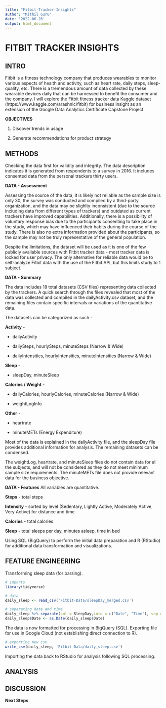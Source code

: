 ```yaml
---
title: "Fitbit-Tracker-Insights"
author: "Mithil Guru"
date: '2022-06-26'
output: html_document
---
```


# FITBIT TRACKER INSIGHTS

## INTRO

Fitbit is a fitness technology company that produces wearables to monitor various aspects of health and activity, such as heart rate, daily steps, sleep-quality, etc. There is a tremendous amount of data collected by these wearable devices daily that can be harnessed to benefit the consumer and the company. I will explore the Fitbit fitness tracker data Kaggle dataset (https://www.kaggle.com/arashnic/fitbit) for business insight as an extension of the Google Data Analytics Certificate Capstone Project. 

**OBJECTIVES**

1. Discover trends in usage

2. Generate recommendations for product strategy



## METHODS

Checking the data first for validity and integrity. 
The data description indicates it is generated from respondents to a survey in 2016. It includes consented data from the personal trackers thirty users.

**DATA - Assessment**

Assessing the source of the data, it is likely not reliable as the sample size is only 30, the survey was conducted and compiled by a third-party organization, and the data may be slighlty inconsistent (due to the source including data from different types of trackers) and outdated as current trackers have improved capabilities. Additionally, there is a possibility of voluntary response bias due to the participants consenting to take place in the study, which may have influenced their habits during the course of the study. There is also no extra information provided about the participants, so the sample may not be truly representative of the general population.

Despite the limitations, the dataset will be used as it is one of the few publicly available sources with Fitbit tracker data - most tracker data is locked for user privacy. The only alternative for reliable data would be to self-analyze Fitbit data with the use of the Fitbit API, but this limits study to 1 subject. 

**DATA - Summary**

The data includes 18 total datasets (CSV files) representing data collected by the trackers. A quick search through the files revealed that most of the data was collected and compiled in the dailyActivity.csv dataset, and the remaining files contain specific intervals or variations of the quantitative data. 

The datasets can be categorized as such - 

**Activity** - 

- dailyActivity

- dailySteps, hourlySteps, minuteSteps (Narrow & Wide)

- dailyIntensities, hourlyIntensities, minuteIntensities (Narrow & Wide)

**Sleep** - 

- sleepDay, minuteSleep

**Calories / Weight** - 

- dailyCalories, hourlyCalories, minuteCalories (Narrow & Wide)

- weightLogInfo

**Other** - 

- heartrate

- minuteMETs (Energy Expenditure)


Most of the data is explained in the dailyActivity file, and the sleepDay file provides additional information for analysis. The remaining datasets can be condensed. 

The weightLog, heartrate, and minuteSleep files do not contain data for all the subjects, and will not be considered as they do not meet minimum sample size requirements. The minuteMETs file does not provide relevant data for the business objective.

**DATA - Features** 
All variables are quantitative.

**Steps** - total steps

**Intensity** - sorted by level (Sedentary, Lightly Active, Moderately Active, Very Active) for distance and time

**Calories** - total calories

**Sleep** - total sleeps per day, minutes asleep, time in bed

Using SQL (BigQuery) to perform the initial data preparation and R (RStudio) for additional data transformation and visualizations.



## FEATURE ENGINEERING

Transforming sleep data (for parsing).
```r
# imports
library(tidyverse)

# data
daily_sleep <- read_csv('Fitbit-Data/sleepDay_merged.csv')

```
```r
# separating date and time
daily_sleep %>% separate(col = SleepDay,into = c("Date", "Time"), sep = " ", remove = TRUE)
daily_sleep$Date <- as.Date(daily_sleep$Date)

```

The data is now formatted for processing in BigQuery (SQL). Exporting file for use in Google Cloud (not establishing direct connection to R). 
```r
# exporting new csv
write_csv(daily_sleep, 'Fitbit-Data/daily_sleep.csv')
```

Importing the data back to RStudio for analysis following SQL processing.


## ANALYSIS




## DISCUSSION



**Next Steps**





